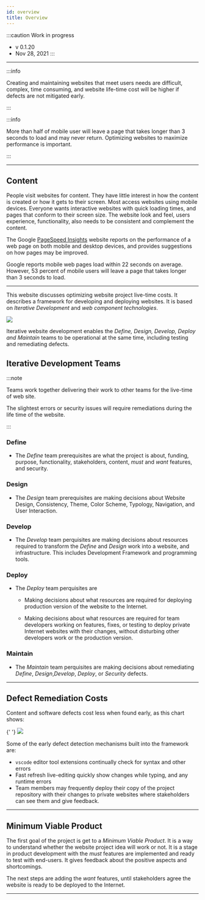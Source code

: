 ```yaml
---
id: overview
title: Overview
---
```


:::caution Work in progress
- v 0.1.20
- Nov 28, 2021
:::

---
:::info

Creating and maintaining websites that meet users needs are difficult, complex, time consuming, and website life-time cost will be higher if defects are not mitigated early.

:::

:::info

More than half of mobile user will leave a page that takes longer than 3 seconds to load and may never return. Optimizing websites to maximize performance is important.

:::

---

## Content

People visit websites for content. They have little interest in how the content is created or how it gets to their screen. Most access websites using mobile devices. Everyone wants interactive websites with quick loading times, and pages that conform to their screen size. The website look and feel, users experience, functionality, also needs to be consistent and complement the content.

The Google [PageSpeed Insights](https://pagespeed.web.dev/) website reports on the performance of a web page on both mobile and desktop devices, and provides suggestions on how pages may be improved.

Google reports mobile web pages load within 22 seconds on average. However, 53 percent of mobile users will leave a page that takes longer than 3 seconds to load.

---

This website discusses optimizing website project live-time costs. It describes a framework for developing and deploying websites. It is based on _Iterative Development_ and _web component technologies_.

<img src="/img/IterativeDev.png" height={400} width={300} />

Iterative website development enables the _Define, Design, Develop, Deploy and Maintain_ teams to be operational at the same time, including testing and remediating defects.

## Iterative Development Teams

:::note

Teams work together delivering their work to other teams for the live-time of web site.

The slightest errors or security issues will require remediations during the life time of the website.

:::

### Define

- The _Define_ team prerequisites are what the project is about, funding, purpose, functionality, stakeholders, content, _must_ and _want_ features, and security.

### Design

- The _Design_ team prerequisites are making decisions about Website Design, Consistency, Theme, Color Scheme, Typology, Navigation, and User Interaction.

### Develop

- The _Develop_ team perquisites are making decisions about resources required to transform the _Define_ and _Design_ work into a website, and infrastructure. This includes Development Framework and programming tools.

### Deploy

- The _Deploy_ team perquisites are

  - Making decisions about what resources are required for deploying production version of the website to the Internet.

  - Making decisions about what resources are required for team developers working on features, fixes, or testing to deploy private Internet websites with their changes, without disturbing other developers work or the production version.

### Maintain

- The _Maintain_ team perquisites are making decisions about remediating _Define_, _Design_,_Develop_, _Deploy_, or _Security_ defects.

---

## Defect Remediation Costs

Content and software defects cost less when found early, as this chart shows:

{' '}
<img src="/img/bugFixChart.jpg" height={300} width={600} />

Some of the early defect detection mechanisms built into the framework are:

- `vscode` editor tool extensions continually check for syntax and other errors
- Fast refresh live-editing quickly show changes while typing, and any runtime errors
- Team members may frequently deploy their copy of the project repository with their changes to private websites where stakeholders can see them and give feedback.

---

## Minimum Viable Product

The first goal of the project is get to a _Minimum Viable Product_. It is a way to understand whether the website project idea will work or not. It is a stage in product development with the _must_ features are implemented and ready to test with end-users. It gives feedback about the positive aspects and shortcomings.

The next steps are adding the _want_ features, until stakeholders agree the website is ready to be deployed to the Internet.

---
